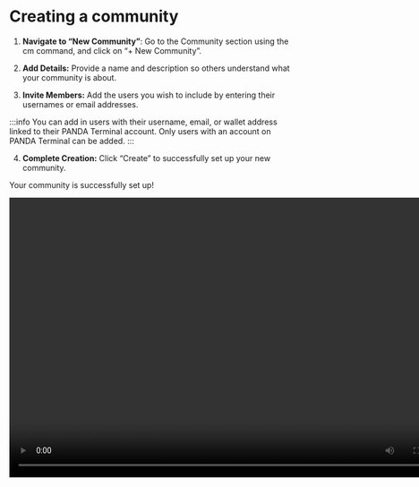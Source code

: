 # Creating a community

1. **Navigate to “New Community”**:
   Go to the Community section using the cm command, and click on “+ New Community”.

2. **Add Details:**
   Provide a name and description so others understand what your community is about.

3. **Invite Members:**
   Add the users you wish to include by entering their usernames or email addresses.

:::info
You can add in users with their username, email, or wallet address linked to their PANDA Terminal account. Only users with an account on PANDA Terminal can be added.
:::

4. **Complete Creation:**
   Click “Create” to successfully set up your new community.

Your community is successfully set up!

<video width="800" height="500" controls autoplay>
  <source
    src="https://assets.pandaterminal.com/documentation_clips/Creating%20a%20community%201.mov"
    type="video/mp4"
  ></source>
</video>

